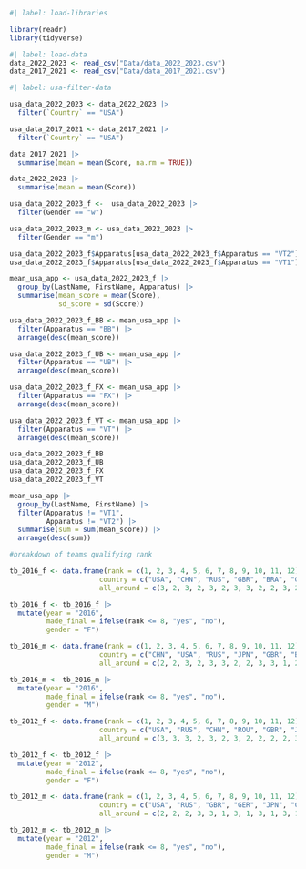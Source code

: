 ```r
#| label: load-libraries

library(readr)
library(tidyverse)
```

```r
#| label: load-data
data_2022_2023 <- read_csv("Data/data_2022_2023.csv")
data_2017_2021 <- read_csv("Data/data_2017_2021.csv")

```

```r
#| label: usa-filter-data

usa_data_2022_2023 <- data_2022_2023 |>
  filter(`Country` == "USA")

usa_data_2017_2021 <- data_2017_2021 |>
  filter(`Country` == "USA")

data_2017_2021 |>
  summarise(mean = mean(Score, na.rm = TRUE))

data_2022_2023 |>
  summarise(mean = mean(Score))

usa_data_2022_2023_f <-  usa_data_2022_2023 |>
  filter(Gender == "w")

usa_data_2022_2023_m <- usa_data_2022_2023 |>
  filter(Gender == "m")

usa_data_2022_2023_f$Apparatus[usa_data_2022_2023_f$Apparatus == "VT2"] <- "VT"
usa_data_2022_2023_f$Apparatus[usa_data_2022_2023_f$Apparatus == "VT1"] <- "VT"

mean_usa_app <- usa_data_2022_2023_f |>
  group_by(LastName, FirstName, Apparatus) |>
  summarise(mean_score = mean(Score),
            sd_score = sd(Score))

usa_data_2022_2023_f_BB <- mean_usa_app |>
  filter(Apparatus == "BB") |>
  arrange(desc(mean_score))

usa_data_2022_2023_f_UB <- mean_usa_app |>
  filter(Apparatus == "UB") |>
  arrange(desc(mean_score))

usa_data_2022_2023_f_FX <- mean_usa_app |>
  filter(Apparatus == "FX") |>
  arrange(desc(mean_score))

usa_data_2022_2023_f_VT <- mean_usa_app |>
  filter(Apparatus == "VT") |>
  arrange(desc(mean_score))

usa_data_2022_2023_f_BB
usa_data_2022_2023_f_UB
usa_data_2022_2023_f_FX
usa_data_2022_2023_f_VT

mean_usa_app |>
  group_by(LastName, FirstName) |>
  filter(Apparatus != "VT1",
         Apparatus != "VT2") |>
  summarise(sum = sum(mean_score)) |>
  arrange(desc(sum))
```

```r
#breakdown of teams qualifying rank

tb_2016_f <- data.frame(rank = c(1, 2, 3, 4, 5, 6, 7, 8, 9, 10, 11, 12),
                      country = c("USA", "CHN", "RUS", "GBR", "BRA", "GER", "JPN", "NED", "CAN", "ITA", "FRA", "BEL"),
                      all_around = c(3, 2, 3, 2, 3, 2, 3, 3, 2, 2, 3, 2))

tb_2016_f <- tb_2016_f |>
  mutate(year = "2016",
         made_final = ifelse(rank <= 8, "yes", "no"),
         gender = "F")

tb_2016_m <- data.frame(rank = c(1, 2, 3, 4, 5, 6, 7, 8, 9, 10, 11, 12),
                      country = c("CHN", "USA", "RUS", "JPN", "GBR", "BRA", "UKR", "GER", "SUI", "NED", "KOR", "FRA"),
                      all_around = c(2, 2, 3, 2, 3, 3, 2, 2, 3, 3, 1, 2))

tb_2016_m <- tb_2016_m |>
  mutate(year = "2016",
         made_final = ifelse(rank <= 8, "yes", "no"),
         gender = "M")

tb_2012_f <- data.frame(rank = c(1, 2, 3, 4, 5, 6, 7, 8, 9, 10, 11, 12),
                      country = c("USA", "RUS", "CHN", "ROU", "GBR", "JPN", "ITA", "CAN", "GER", "AUS", "FRA", "BRA"),
                      all_around = c(3, 3, 3, 2, 3, 2, 3, 2, 2, 2, 2, 3))

tb_2012_f <- tb_2012_f |>
  mutate(year = "2012",
         made_final = ifelse(rank <= 8, "yes", "no"),
         gender = "F")

tb_2012_m <- data.frame(rank = c(1, 2, 3, 4, 5, 6, 7, 8, 9, 10, 11, 12),
                      country = c("USA", "RUS", "GBR", "GER", "JPN", "CHN", "UKR", "FRA", "ESP", "ROU", "ITA", "KOR"),
                      all_around = c(2, 2, 2, 3, 3, 1, 3, 1, 3, 1, 3, 1))

tb_2012_m <- tb_2012_m |>
  mutate(year = "2012",
         made_final = ifelse(rank <= 8, "yes", "no"),
         gender = "M")
```

```r

```
